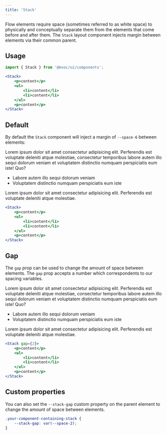 ```yaml
---
title: 'Stack'
---
```



Flow elements require space (sometimes referred to as white space) to physically and conceptually separate them from the elements that come before and after them. The `Stack` layout component injects margin between elements via their common parent.

## Usage

```jsx
import { Stack } from '@mvoc/ui/components';

<Stack>
	<p>content</p>
	<ul>
		<li>content</li>
		<li>content</li>
	</ul>
	<p>content</p>
</Stack>
```

## Default
By default the `Stack` component will inject a margin of `--space-6` between elements:

<div class="not-content">
	<Stack>
		<p>Lorem ipsum dolor sit amet consectetur adipisicing elit. Perferendis est voluptate deleniti atque molestiae, consectetur temporibus labore autem illo sequi dolorum veniam et voluptatem distinctio numquam perspiciatis eum iste! Quo?</p>
		<ul>
			<li>Labore autem illo sequi dolorum veniam</li>
			<li>Voluptatem distinctio numquam perspiciatis eum iste</li>
		</ul>
		<p>Lorem ipsum dolor sit amet consectetur adipisicing elit. Perferendis est voluptate deleniti atque molestiae.</p>
	</Stack>
</div>

```jsx
<Stack>
	<p>content</p>
	<ul>
		<li>content</li>
		<li>content</li>
	</ul>
	<p>content</p>
</Stack>
```

## Gap

The `gap` prop can be used to change the amount of space between elements. The `gap` prop accepts a number which correspondents to our spacing variables.

<div class="not-content">
	<Stack gap={2}>
		<p>Lorem ipsum dolor sit amet consectetur adipisicing elit. Perferendis est voluptate deleniti atque molestiae, consectetur temporibus labore autem illo sequi dolorum veniam et voluptatem distinctio numquam perspiciatis eum iste! Quo?</p>
		<ul>
			<li>Labore autem illo sequi dolorum veniam</li>
			<li>Voluptatem distinctio numquam perspiciatis eum iste</li>
		</ul>
		<p>Lorem ipsum dolor sit amet consectetur adipisicing elit. Perferendis est voluptate deleniti atque molestiae.</p>
	</Stack>
</div>

```jsx
<Stack gap={2}>
	<p>content</p>
	<ul>
		<li>content</li>
		<li>content</li>
	</ul>
	<p>content</p>
</Stack>
```

## Custom properties

You can also set the `--stack-gap` custom property on the parent element to change the amount of space between elements.

```css
.your-component-containing-stack {
	--stack-gap: var(--space-2);
}
```



